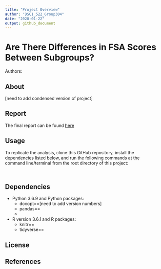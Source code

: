 ```yaml
---
title: "Project Overview"
author: "DSCI_522_Group304"
date: "2020-01-22"
output: github_document
---
```


# Are There Differences in FSA Scores Between Subgroups?

Authors: 


## About
[need to add condensed version of project]

## Report
The final report can be found [here]('doc/report.md')

## Usage
To replicate the analysis, clone this GitHub repository, install the dependencies listed below, and run the following commands at the command line/terminal from the root directory of this project:

```


```

## Dependencies
* Python 3.6.9 and Python packages:
  - docopt==[need to add version numbers]
  - pandas==
  - 
* R version 3.6.1 and R packages:
  - knitr==
  - tidyverse==

## License


## References
